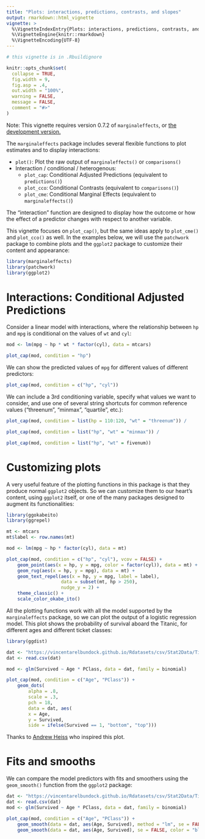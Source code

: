 ```yaml
---
title: "Plots: interactions, predictions, contrasts, and slopes"
output: rmarkdown::html_vignette
vignette: >
  %\VignetteIndexEntry{Plots: interactions, predictions, contrasts, and slopes}
  %\VignetteEngine{knitr::rmarkdown}
  %\VignetteEncoding{UTF-8}
---
```


```r
# this vignette is in .Rbuildignore

knitr::opts_chunk$set(
  collapse = TRUE,
  fig.width = 9,
  fig.asp = .4,
  out.width = "100%",
  warning = FALSE,
  message = FALSE,
  comment = "#>"
)
```

Note: This vignette requires version 0.7.2 of `marginaleffects`, or [the development version.](https://vincentarelbundock.github.io/marginaleffects/#installation)

The `marginaleffects` package includes several flexible functions to plot estimates and to display interactions:

* `plot()`: Plot the raw output of `marginaleffects()` or `comparisons()`
* Interaction / conditional / heterogenous:
   - `plot_cap`: Conditional Adjusted Predictions (equivalent to `predictions()`)
   - `plot_cco`: Conditional Contrasts (equivalent to `comparisons()`)
   - `plot_cme`: Conditional Marginal Effects (equivalent to `marginaleffects()`)

The "interaction" function are designed to display how the outcome or how the effect of a predictor changes with respect to another variable.

This vignette focuses on `plot_cap()`, but the same ideas apply to `plot_cme()` and `plot_cco()` as well.  In the examples below, we will use the `patchwork` package to combine plots and the `ggplot2` package to customize their content and appearance:

```r
library(marginaleffects)
library(patchwork)
library(ggplot2)
```

# Interactions: Conditional Adjusted Predictions

Consider a linear model with interactions, where the relationship between `hp` and `mpg` is conditional on the values of `wt` and `cyl`:

```r

mod <- lm(mpg ~ hp * wt * factor(cyl), data = mtcars)

plot_cap(mod, condition = "hp")
```

We can show the predicted values of `mpg` for different values of different predictors:

```r
plot_cap(mod, condition = c("hp", "cyl"))
```

We can include a 3rd conditioning variable, specify what values we want to consider, and use one of several string shortcuts for common reference values ("threenum", "minmax", "quartile", etc.):

```r
plot_cap(mod, condition = list(hp = 110:120, "wt" = "threenum")) /

plot_cap(mod, condition = list("hp", "wt" = "minmax")) /

plot_cap(mod, condition = list("hp", "wt" = fivenum))
```

# Customizing plots

A very useful feature of the plotting functions in this package is that they produce normal `ggplot2` objects. So we can customize them to our heart's content, using `ggplot2` itself, or one of the many packages designed to augment its functionalities:

```r
library(ggokabeito)
library(ggrepel)

mt <- mtcars
mt$label <- row.names(mt)

mod <- lm(mpg ~ hp * factor(cyl), data = mt)

plot_cap(mod, condition = c("hp", "cyl"), vcov = FALSE) +
    geom_point(aes(x = hp, y = mpg, color = factor(cyl)), data = mt) +
    geom_rug(aes(x = hp, y = mpg), data = mt) +
    geom_text_repel(aes(x = hp, y = mpg, label = label),
                    data = subset(mt, hp > 250),
                    nudge_y = 2) +
    theme_classic() +
    scale_color_okabe_ito()
```

All the plotting functions work with all the model supported by the `marginaleffects` package, so we can plot the output of a logistic regression model. This plot shows the probability of survival aboard the Titanic, for different ages and different ticket classes:

```r
library(ggdist)

dat <- "https://vincentarelbundock.github.io/Rdatasets/csv/Stat2Data/Titanic.csv"
dat <- read.csv(dat)

mod <- glm(Survived ~ Age * PClass, data = dat, family = binomial)

plot_cap(mod, condition = c("Age", "PClass")) +
    geom_dots(
        alpha = .8,
        scale = .3,
        pch = 18,
        data = dat, aes(
        x = Age,
        y = Survived,
        side = ifelse(Survived == 1, "bottom", "top")))
```

Thanks to [Andrew Heiss](https://bayesf22-notebook.classes.andrewheiss.com/bayes-rules/13-chapter.html) who inspired this plot.

# Fits and smooths

We can compare the model predictors with fits and smoothers using the `geom_smooth()` function from the `ggplot2` package:

```r
dat <- "https://vincentarelbundock.github.io/Rdatasets/csv/Stat2Data/Titanic.csv"
dat <- read.csv(dat)
mod <- glm(Survived ~ Age * PClass, data = dat, family = binomial)

plot_cap(mod, condition = c("Age", "PClass")) +
    geom_smooth(data = dat, aes(Age, Survived), method = "lm", se = FALSE, color = "black") +
    geom_smooth(data = dat, aes(Age, Survived), se = FALSE, color = "black")
```
